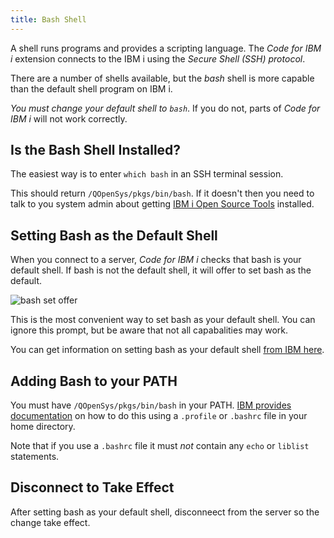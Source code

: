 ```yaml
---
title: Bash Shell
---
```



A shell runs programs and provides a scripting language. The _Code for IBM i_ extension connects to the IBM i using the *Secure Shell (SSH) protocol*.

There are a number of shells available, but the *bash* shell is more capable than the default shell program on IBM i.

_*You must change your default shell to `bash`*_. If you do not, parts of _Code for IBM i_ will not work correctly.

## Is the Bash Shell Installed?

The easiest way is to enter `which bash` in an SSH terminal session. 

This should return `/QOpenSys/pkgs/bin/bash`.  If it doesn't then you need to talk to you system admin about getting [IBM i Open Source Tools](https://ibmi-oss-docs.readthedocs.io/en/latest/README.html) installed.

## Setting Bash as the Default Shell

When you connect to a server,  _Code for IBM i_ checks that bash is your default shell. If bash is not the default shell,  it will offer to set bash as the default. 

![bash set offer](../../../assets/Tips_Bash_Offer.png)

This is the most convenient way to set bash as your default shell. You can ignore this prompt, but be aware that not all capabalities may work.

You can get information on setting bash as your default shell [from IBM here](https://ibmi-oss-docs.readthedocs.io/en/latest/troubleshooting/SETTING_BASH.html).

## Adding Bash to your PATH

You must have `/QOpenSys/pkgs/bin/bash` in your PATH.  [IBM provides documentation](https://ibmi-oss-docs.readthedocs.io/en/latest/troubleshooting/SETTING_PATH.html) on how to do this using a `.profile` or `.bashrc` file in your home directory.

Note that if you use a `.bashrc` file it must *_not_* contain any `echo` or `liblist` statements.

## Disconnect to Take Effect

After setting bash as your default shell, disconneect from the server so the change take effect.